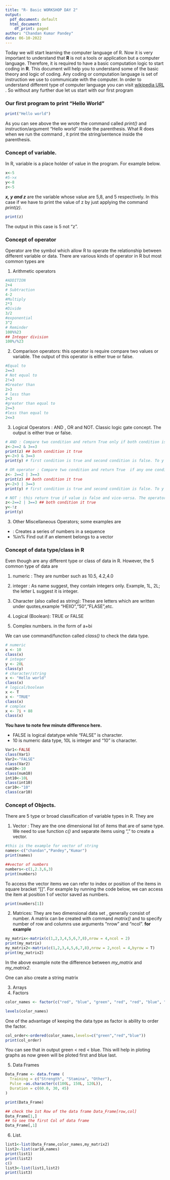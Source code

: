 ```yaml
---
title: "R- Basic WORKSHOP DAY 2"
output:
  pdf_document: default
  html_document:
    df_print: paged
author: "Chandan Kumar Pandey"
date: 06-10-2022
---
```


Today we will start learning the computer language of R. Now it is very important to understand that **R** is not a tools or application but a computer language. Therefore, it is required to have a basic computation logic to start coding in **R**. This document will help you to understand some of the basic theory and logic of coding.
Any coding or computation language is set of instruction we use to communicate with the computer. In order to understand different type of computer language you can visit [wikipedia URL](https://en.wikipedia.org/wiki/Computer_language#:~:text=A%20computer%20language%20is%20a,problem%20solution%20to%20a%20computer) .
So without any further due let us start with our first program

### Our first program to print "Hello World"



```r
print("Hello world")
```

As you can see above the we wrote the command called *print()* and instruction/argument "Hello world" inside the parenthesis. What R does when we run the command , it print the string/sentence inside the parenthesis. 

### Concept of variable. 

In R, variable is a place holder of value in the program. For example below. 

```r
x<-5
#5->x
y<-8
z<-5
```

*__x, y and z__* are the variable whose value are 5,8, and 5 respectively. In this case if we have to print the value of z by just applying the command *print(z)*. 

```r
print(z)
```

The output  in this case is 5 not "z".

### Concept of operator 

Operator are the symbol which allow R to operate the relationship between different variable or data. There are various kinds of operator in R but most common types are 

1. Arithmetic operators

```r
#ADDITION 
2+4
# Subtraction
4-2
#Multiply
2*3
#Divide
3/2
#exponential 
3^2
# Reminder 
100%%23
## Integer division
100%/%23

```

2. Comparison operators: this operator is require compare two values or variable. The output of this operator is either true or false. 

```r
#Equal to 
2==3
# Not equal to 
2!=3
#Greater than
2>3
# less than
2<3
#greater than equal to 
2>=3
#less than equal to 
2<=3
```

3. Logical Operators : AND , OR and NOT. Classic logic gate concept. The output is either true or false. 
```r
# AND : Compare two condition and return True only if both condition is true . The operator is &
z<-2==2 & 3==3 
print(z) ## both condition it true
y<-2>3 & 3==3
print(y) # first condition is true and second condition is false. To y is false. 

# OR operator : Compare two condition and return True  if any one condition is true. the operator is |
z<- 2==2 | 3==3 
print(z) ## both condition it true
y<-2>3 | 3==3
print(y) # first condition is true and second condition is false. To y is true 

# NOT : this return true if value is false and vice-versa. The operator symbol is !
z<-2==2 | 3==3 ## both condition it true
y<-!z
print(y)
```

3. Other Miscellaneous Operators; some examples are 

  * : Creates a series of numbers in a sequence
  * %in%	Find out if an element belongs to a vector



### Concept of data type/class in R 

Even though are any different type or class of data in R. However, the 5 common type of data are 

1. numeric : They are number such as 10.5, 4.2,4.0

2. integer : As name suggest, they contain integers only. Example, 1L, 2L; the letter L suggest it is integer. 

3. Character (also called as string): These are letters which are written under quotes,example "HEllO","50","FLASE",etc.

4. Logical (Boolean): TRUE or FALSE 

5. Complex numbers. in the form of a+bi

We can use command/function called *class()* to check the data type.

```r
# numeric
x <- 10
class(x)
# integer
y <- 20L
class(y)
# character/string
x <- "Hello world"
class(x)
# logical/boolean
x <- T
x <- "TRUE"
class(x)
# complex
x <- 7i + 88
class(x)
```

**You have to note few minute difference here.**

* FALSE is logical datatype while "FALSE" is character.
* 10 is numeric data type, 10L is integer and "10" is character. 

```r
Var1<-FALSE
class(Var1)
Var2<-"FALSE"
class(Var2)
num10<-10
class(num10)
int10<-10L
class(int10)
car10<-"10"
class(car10)
```


### Concept of Objects. 

There are 5 type or broad classification of variable types in R. They are 

1. Vector : They are the one dimensional list of items that are of same type. We need to use function *c()* and separate items using "," to create a vector.
```r
#this is the example for vector of string
names<-c("chandan","Pandey","Kumar")
print(names)

##vector of numbers 
numbers<-c(1,2.3,6,3)
print(numbers)

```

To access the vector items we can refer to index or position of the items in square bracket "[]". For example by running the code below, we can access the item at position 1 of vector saved as numbers.

```r
print(numbers[1])
```

2. Matrices: They are two dimensional data set , generally consist of number. A matrix can be created with command *matrix()* and to specify number of row and columns use arguments "nrow" and "ncol". **for example**

```r
my_matrix<-matrix(c(1,2,3,4,5,6,7,8),nrow = 4,ncol = 2)
print(my_matrix)
my_matrix2<-matrix(c(1,2,3,4,5,6,7,8),nrow = 2,ncol = 4,byrow = T)
print(my_matrix2)
```

In the above example note the difference between *my_matrix* and *my_matrix2*.

One can also create a string matrix



3. Arrays
4. Factors
```r
color_names <- factor(c("red", "blue", "green", "red", "red", "blue", "red", "green"))

levels(color_names)
```
One of the advantage of keeping the data type as factor is ability to order the factor. 
```r
col_order<-ordered(color_names,levels=c("green","red","blue"))
print(col_order)
```
You can see that in output green < red < blue. This will help in ploting graphs as now green will be ploted first and blue last. 

5. Data Frames

```r
Data_Frame <- data.frame (
  Training = c("Strength", "Stamina", "Other"),
  Pulse =as.character(c(100L, 150L, 120L)),
  Duration = c(60.0, 30, 45)
)

print(Data_Frame)

## check the 1st Row of the data frame Data_Frame[row,col]
Data_Frame[1,]
## to see the first Col of data frame
Data_Frame[,1]
```
6. List. 
```r
list1<-list(Data_Frame,color_names,my_matrix2)
list2<-list(car10,names)
print(list1)
print(list2)
c()
list3<-list(list1,list2)
print(list3)
```
